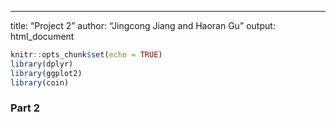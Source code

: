 ---
title: "Project 2"
author: "Jingcong Jiang and Haoran Gu"
output: html_document

```r
knitr::opts_chunk$set(echo = TRUE)
library(dplyr)
library(ggplot2)
library(coin)
```
















### Part 2